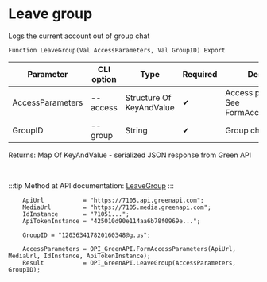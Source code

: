 ﻿---
sidebar_position: 8
---


# Leave group
 Logs the current account out of group chat



`Function LeaveGroup(Val AccessParameters, Val GroupID) Export`

  | Parameter | CLI option | Type | Required | Description |
  |-|-|-|-|-|
  | AccessParameters | --access | Structure Of KeyAndValue | &#x2714; | Access parameters. See FormAccessParameters |
  | GroupID | --group | String | &#x2714; | Group chat identifier |

  
  Returns:  Map Of KeyAndValue - serialized JSON response from Green API

<br/>

:::tip
Method at API documentation: [LeaveGroup](https://green-api.com/docs/api/groups/LeaveGroup/)
:::
<br/>



```bsl title="1C:Enterprise/OneScript code example"
    ApiUrl           = "https://7105.api.greenapi.com";
    MediaUrl         = "https://7105.media.greenapi.com";
    IdInstance       = "71051...";
    ApiTokenInstance = "425010d90e114aa6b78f0969e...";

    GroupID = "120363417820160348@g.us";

    AccessParameters = OPI_GreenAPI.FormAccessParameters(ApiUrl, MediaUrl, IdInstance, ApiTokenInstance);
    Result           = OPI_GreenAPI.LeaveGroup(AccessParameters, GroupID);
```
 




